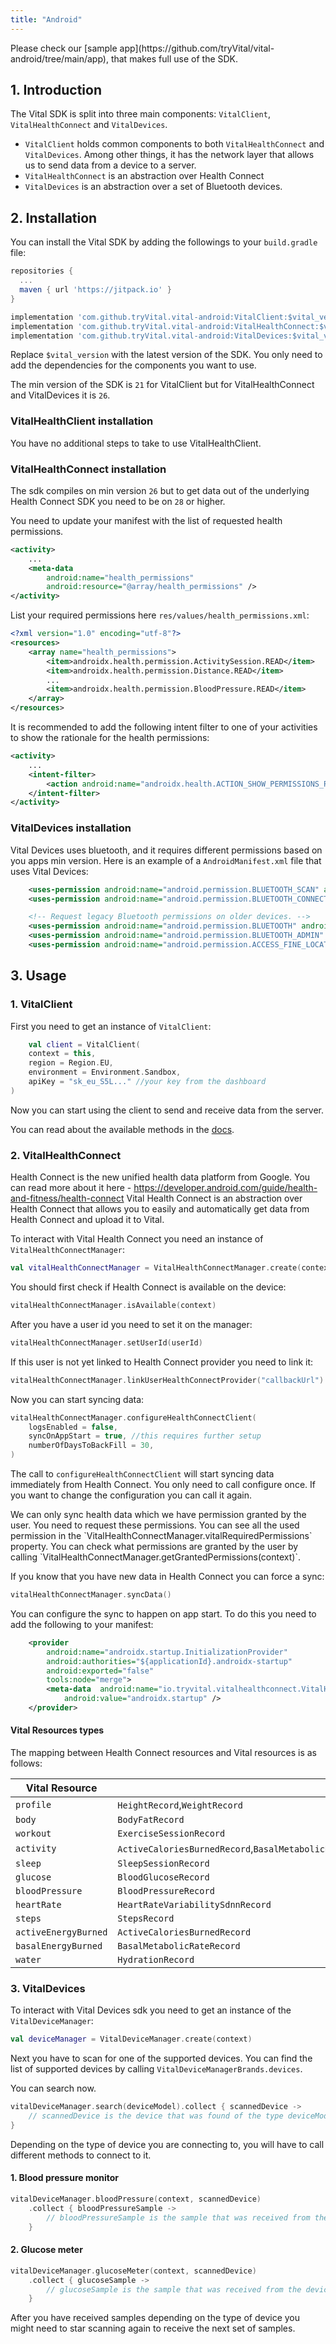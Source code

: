 ```yaml
---
title: "Android"
---
```


<Tip>
    Please check our [sample
    app](https://github.com/tryVital/vital-android/tree/main/app), that makes
    full use of the SDK.
</Tip>

## 1. Introduction

The Vital SDK is split into three main components: `VitalClient`, `VitalHealthConnect`
and `VitalDevices`.

- `VitalClient` holds common components to both `VitalHealthConnect` and `VitalDevices`. Among other
things, it has the network layer that allows us to send data from a device to a server.
- `VitalHealthConnect` is an abstraction over Health Connect
- `VitalDevices` is an abstraction over a set of Bluetooth devices.

## 2. Installation

You can install the Vital SDK by adding the followings to your `build.gradle` file:

```groovy
repositories {
  ...
  maven { url 'https://jitpack.io' }
}
```

```groovy
implementation 'com.github.tryVital.vital-android:VitalClient:$vital_version'
implementation 'com.github.tryVital.vital-android:VitalHealthConnect:$vital_version'
implementation 'com.github.tryVital.vital-android:VitalDevices:$vital_version'
```

Replace `$vital_version` with the latest version of the SDK. You only need to add the dependencies
for the components you want to use.

The min version of the SDK is `21` for VitalClient but for VitalHealthConnect and VitalDevices it is
`26`.

### VitalHealthClient installation

You have no additional steps to take to use VitalHealthClient.

### VitalHealthConnect installation

The sdk compiles on min version `26` but to get data out of the underlying Health Connect SDK you
need to be on `28` or higher.

You need to update your manifest with the list of requested health permissions.

```xml
<activity>
    ...
    <meta-data
        android:name="health_permissions"
        android:resource="@array/health_permissions" />
</activity>
```

List your required permissions here `res/values/health_permissions.xml`:
```xml
<?xml version="1.0" encoding="utf-8"?>
<resources>
    <array name="health_permissions">
        <item>androidx.health.permission.ActivitySession.READ</item>
        <item>androidx.health.permission.Distance.READ</item>
        ...
        <item>androidx.health.permission.BloodPressure.READ</item>
    </array>
</resources>
```

It is recommended to add the following intent filter to one of your activities to show the rationale for the health permissions:
```xml
<activity>
    ...
    <intent-filter>
        <action android:name="androidx.health.ACTION_SHOW_PERMISSIONS_RATIONALE" />
    </intent-filter>
</activity>
```

### VitalDevices installation

Vital Devices uses bluetooth, and it requires different permissions based on you apps min version.
Here is an example of a `AndroidManifest.xml` file that uses Vital Devices:

```xml
    <uses-permission android:name="android.permission.BLUETOOTH_SCAN" android:usesPermissionFlags="neverForLocation"/>
    <uses-permission android:name="android.permission.BLUETOOTH_CONNECT"/>

    <!-- Request legacy Bluetooth permissions on older devices. -->
    <uses-permission android:name="android.permission.BLUETOOTH" android:maxSdkVersion="30"/>
    <uses-permission android:name="android.permission.BLUETOOTH_ADMIN" android:maxSdkVersion="30"/>
    <uses-permission android:name="android.permission.ACCESS_FINE_LOCATION" android:maxSdkVersion="30"/>
```

## 3. Usage

### 1. VitalClient

First you need to get an instance of `VitalClient`:

```kotlin
    val client = VitalClient(
    context = this,
    region = Region.EU,
    environment = Environment.Sandbox,
    apiKey = "sk_eu_S5L..." //your key from the dashboard
)
```

Now you can start using the client to send and receive data from the server.

You can read about the available methods in
the [docs](https://docs.tryvital.io/api-reference/user/create-user).

### 2.  VitalHealthConnect

Health Connect is the new unified health data platform from Google. You can read more about it here - https://developer.android.com/guide/health-and-fitness/health-connect
Vital Health Connect is an abstraction over Health Connect that allows you to easily and automatically get data from Health Connect and upload it to Vital.

To interact with Vital Health Connect you need an instance of `VitalHealthConnectManager`:
```kotlin
val vitalHealthConnectManager = VitalHealthConnectManager.create(context, apiKey, region, environment);
```

You should first check if Health Connect is available on the device:
```kotlin
vitalHealthConnectManager.isAvailable(context)
```

After you have a user id you need to set it on the manager:
```kotlin
vitalHealthConnectManager.setUserId(userId)
```

If this user is not yet linked to Health Connect provider you need to link it:
```kotlin
vitalHealthConnectManager.linkUserHealthConnectProvider("callbackUrl")
```

Now you can start syncing data:
```kotlin
vitalHealthConnectManager.configureHealthConnectClient(
    logsEnabled = false,
    syncOnAppStart = true, //this requires further setup
    numberOfDaysToBackFill = 30,
)
```

The call to `configureHealthConnectClient` will start syncing data immediately from Health Connect.
You only need to call configure once. If you want to change the configuration you can call it again.

<Warning>
    We can only sync health data which we have permission granted by the user.
    You need to request these permissions. You can see all the used permission in the
    `VitalHealthConnectManager.vitalRequiredPermissions`
    property.
    You can check what permissions are granted by the user by calling
    `VitalHealthConnectManager.getGrantedPermissions(context)`.
</Warning>

If you know that you have new data in Health Connect you can force a sync:
```kotlin
vitalHealthConnectManager.syncData()
```

You can configure the sync to happen on app start. To do this you need to add the following to your manifest:
```xml
    <provider
        android:name="androidx.startup.InitializationProvider"
        android:authorities="${applicationId}.androidx-startup"
        android:exported="false"
        tools:node="merge">
        <meta-data  android:name="io.tryvital.vitalhealthconnect.VitalHealthInitializer"
            android:value="androidx.startup" />
    </provider>
```

#### Vital Resources types

The mapping between Health Connect resources and Vital resources is as follows:

| Vital Resource       | Health Connect Resource                                                                                                     |
|----------------------|-----------------------------------------------------------------------------------------------------------------------------|
| `profile`            | `HeightRecord`,`WeightRecord`                                                                                               |
| `body`               | `BodyFatRecord`                                                                                                             |
| `workout`            | `ExerciseSessionRecord`                                                                                                     |
| `activity`           | `ActiveCaloriesBurnedRecord`,`BasalMetabolicRateRecord`,`StepsRecord`,`DistanceRecord`,`FloorsClimbedRecord`,`Vo2MaxRecord` |
| `sleep`              | `SleepSessionRecord`                                                                                                        |
| `glucose`            | `BloodGlucoseRecord`                                                                                                        |
| `bloodPressure`      | `BloodPressureRecord`                                                                                                       |
| `heartRate`          | `HeartRateVariabilitySdnnRecord`                                                                                            |
| `steps`              | `StepsRecord`                                                                                                               |
| `activeEnergyBurned` | `ActiveCaloriesBurnedRecord`                                                                                                |
| `basalEnergyBurned`  | `BasalMetabolicRateRecord`                                                                                                  |
| `water`              | `HydrationRecord`                                                                                                           |

### 3. VitalDevices

To interact with Vital Devices sdk you need to get an instance of the `VitalDeviceManager`:

```kotlin
val deviceManager = VitalDeviceManager.create(context)
```

Next you have to scan for one of the supported devices. You can find the list of supported devices
by calling `VitalDeviceManagerBrands.devices`.

You can search now.

```kotlin
vitalDeviceManager.search(deviceModel).collect { scannedDevice ->
    // scannedDevice is the device that was found of the type deviceModel
}
```

Depending on the type of device you are connecting to, you will have to call different methods to
connect to it.

#### 1. Blood pressure monitor

```kotlin
vitalDeviceManager.bloodPressure(context, scannedDevice)
    .collect { bloodPressureSample ->
        // bloodPressureSample is the sample that was received from the device
    }
```

#### 2. Glucose meter

```kotlin
vitalDeviceManager.glucoseMeter(context, scannedDevice)
    .collect { glucoseSample ->
        // glucoseSample is the sample that was received from the device
    }
```

After you have received samples depending on the type of device you might need to star scanning
again to receive the next set of samples.



